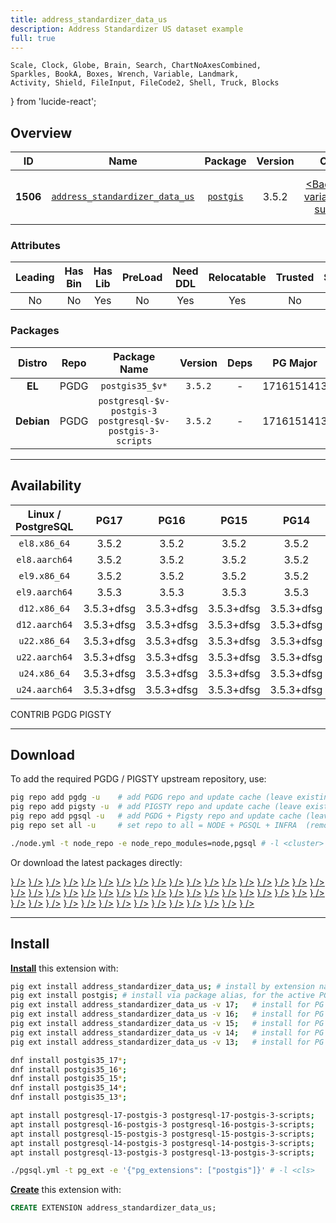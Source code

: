 ```yaml
---
title: address_standardizer_data_us
description: Address Standardizer US dataset example
full: true
---
```


    Scale, Clock, Globe, Brain, Search, ChartNoAxesCombined,
    Sparkles, BookA, Boxes, Wrench, Variable, Landmark,
    Activity, Shield, FileInput, FileCode2, Shell, Truck, Blocks
} from 'lucide-react';

## Overview

| <TooltipIconButton tooltip="Extension unique identifier" side="top">ID</TooltipIconButton> | <TooltipIconButton tooltip="Extension name" side="top">Name</TooltipIconButton> | <TooltipIconButton tooltip="Package name for installation" side="top">Package</TooltipIconButton> | <TooltipIconButton tooltip="Latest available extension version" side="top">Version</TooltipIconButton> | <TooltipIconButton tooltip="Extension category" side="top">Category</TooltipIconButton> | <TooltipIconButton tooltip="Open source license" side="top">License</TooltipIconButton> | <TooltipIconButton tooltip="Programming language" side="top">Lang</TooltipIconButton> |
|:--------:|:--------:|:----------:|:--------------:|:---------------------------------------:|:------------------------------------------------------:|:----:|
| **1506** | [`address_standardizer_data_us`](https://git.osgeo.org/gitea/postgis/postgis) | [`postgis`](/ext/postgis) | 3.5.2 | <a href="/ext/gis" className="no-underline"><Badge icon={<Globe />} variant="green-subtle">GIS</Badge></a> | <a href="/ext/list/license#gpl-20" className="no-underline"><Badge icon={<Scale />} variant="amber-subtle">GPL-2.0</Badge></a> | <a href="/ext/list/lang#c"><Badge icon={<FileCode2 />} variant="blue-subtle">C</Badge></a> |

### Attributes

| <TooltipIconButton tooltip="The Primary Leading extension in the Package" side="top">Leading</TooltipIconButton> | <TooltipIconButton tooltip="Contains binary utils" side="top">Has Bin</TooltipIconButton> | <TooltipIconButton tooltip="Contains .so shared library files" side="top">Has Lib</TooltipIconButton> | <TooltipIconButton tooltip="Requires preloading via shared_preload_libraries" side="top">PreLoad</TooltipIconButton> | <TooltipIconButton tooltip="Requires CREATE EXTENSION DDL command" side="top">Need DDL</TooltipIconButton> | <TooltipIconButton tooltip="Can be installed in any schema" side="top">Relocatable</TooltipIconButton> | <TooltipIconButton tooltip="Can be created by non-superuser" side="top">Trusted</TooltipIconButton> | <TooltipIconButton tooltip="Schemas used by this extension" side="top">Schemas</TooltipIconButton> |
|:-------:|:-------:|:-------:|:-------:|:--------:|:-----------:|:-------:|:-------:|
| No | No | Yes | No | Yes | Yes | No | - |

### Packages

| <TooltipIconButton tooltip="Linux distribution family, EL or Debian" side="top">Distro</TooltipIconButton> | <TooltipIconButton tooltip="Package repository" side="top">Repo</TooltipIconButton> | <TooltipIconButton tooltip="The RPM/DEB Package Name Pattern (replace $v with real pg major)" side="top">Package Name</TooltipIconButton> | <TooltipIconButton tooltip="Latest package version" side="top">Version</TooltipIconButton> | <TooltipIconButton tooltip="RPM/DEB Package dependencies" side="top">Deps</TooltipIconButton> | <TooltipIconButton tooltip="Available in these PostgreSQL Major Versions" side="top">PG Major</TooltipIconButton> |
|:----------:|:--------:|:------------------------:|:-----------:|:------------:|:------------------:|
|   **EL**   | <Badge variant="blue-subtle"><span className="font-bold">PGDG</span></Badge> | `postgis35_$v*` | `3.5.2` | - | <Badge variant="green-subtle">17</Badge><Badge variant="green-subtle">16</Badge><Badge variant="green-subtle">15</Badge><Badge variant="green-subtle">14</Badge><Badge variant="green-subtle">13</Badge> |
| **Debian** | <Badge variant="blue-subtle"><span className="font-bold">PGDG</span></Badge> | `postgresql-$v-postgis-3 postgresql-$v-postgis-3-scripts` | `3.5.2` | - | <Badge variant="green-subtle">17</Badge><Badge variant="green-subtle">16</Badge><Badge variant="green-subtle">15</Badge><Badge variant="green-subtle">14</Badge><Badge variant="green-subtle">13</Badge> |



------

## Availability

| <TooltipIconButton tooltip="Linux Distro Arch / PostgreSQL Major Version" side="top">Linux / PostgreSQL </TooltipIconButton> | **PG17** | **PG16** | **PG15** | **PG14** | **PG13** |
|:-----:|:-----:|:-----:|:-----:|:-----:|:-----:|
| `el8.x86_64` | <Badge variant="blue-subtle">3.5.2</Badge> | <Badge variant="blue-subtle">3.5.2</Badge> | <Badge variant="blue-subtle">3.5.2</Badge> | <Badge variant="blue-subtle">3.5.2</Badge> | <Badge variant="blue-subtle">3.5.2</Badge> |
| `el8.aarch64` | <Badge variant="blue-subtle">3.5.2</Badge> | <Badge variant="blue-subtle">3.5.2</Badge> | <Badge variant="blue-subtle">3.5.2</Badge> | <Badge variant="blue-subtle">3.5.2</Badge> | <Badge variant="blue-subtle">3.5.2</Badge> |
| `el9.x86_64` | <Badge variant="blue-subtle">3.5.2</Badge> | <Badge variant="blue-subtle">3.5.2</Badge> | <Badge variant="blue-subtle">3.5.2</Badge> | <Badge variant="blue-subtle">3.5.2</Badge> | <Badge variant="blue-subtle">3.5.2</Badge> |
| `el9.aarch64` | <Badge variant="blue-subtle">3.5.3</Badge> | <Badge variant="blue-subtle">3.5.3</Badge> | <Badge variant="blue-subtle">3.5.3</Badge> | <Badge variant="blue-subtle">3.5.3</Badge> | <Badge variant="blue-subtle">3.5.2</Badge> |
| `d12.x86_64` | <Badge variant="blue-subtle">3.5.3+dfsg</Badge> | <Badge variant="blue-subtle">3.5.3+dfsg</Badge> | <Badge variant="blue-subtle">3.5.3+dfsg</Badge> | <Badge variant="blue-subtle">3.5.3+dfsg</Badge> | <Badge variant="blue-subtle">3.5.3+dfsg</Badge> |
| `d12.aarch64` | <Badge variant="blue-subtle">3.5.3+dfsg</Badge> | <Badge variant="blue-subtle">3.5.3+dfsg</Badge> | <Badge variant="blue-subtle">3.5.3+dfsg</Badge> | <Badge variant="blue-subtle">3.5.3+dfsg</Badge> | <Badge variant="blue-subtle">3.5.3+dfsg</Badge> |
| `u22.x86_64` | <Badge variant="blue-subtle">3.5.3+dfsg</Badge> | <Badge variant="blue-subtle">3.5.3+dfsg</Badge> | <Badge variant="blue-subtle">3.5.3+dfsg</Badge> | <Badge variant="blue-subtle">3.5.3+dfsg</Badge> | <Badge variant="blue-subtle">3.5.3+dfsg</Badge> |
| `u22.aarch64` | <Badge variant="blue-subtle">3.5.3+dfsg</Badge> | <Badge variant="blue-subtle">3.5.3+dfsg</Badge> | <Badge variant="blue-subtle">3.5.3+dfsg</Badge> | <Badge variant="blue-subtle">3.5.3+dfsg</Badge> | <Badge variant="blue-subtle">3.5.3+dfsg</Badge> |
| `u24.x86_64` | <Badge variant="blue-subtle">3.5.3+dfsg</Badge> | <Badge variant="blue-subtle">3.5.3+dfsg</Badge> | <Badge variant="blue-subtle">3.5.3+dfsg</Badge> | <Badge variant="blue-subtle">3.5.3+dfsg</Badge> | <Badge variant="blue-subtle">3.5.3+dfsg</Badge> |
| `u24.aarch64` | <Badge variant="blue-subtle">3.5.3+dfsg</Badge> | <Badge variant="blue-subtle">3.5.3+dfsg</Badge> | <Badge variant="blue-subtle">3.5.3+dfsg</Badge> | <Badge variant="blue-subtle">3.5.3+dfsg</Badge> | <Badge variant="blue-subtle">3.5.3+dfsg</Badge> |

<Badge variant="green-subtle"><span className="font-black">CONTRIB</span></Badge> <Badge variant="blue-subtle"><span className="font-black">PGDG</span></Badge> <Badge variant="amber-subtle"><span className="font-black">PIGSTY</span></Badge>

------

## Download

To add the required PGDG / PIGSTY upstream repository, use:

```bash tab="pig"
pig repo add pgdg -u    # add PGDG repo and update cache (leave existing repos)
pig repo add pigsty -u  # add PIGSTY repo and update cache (leave existing repos)
pig repo add pgsql -u   # add PGDG + Pigsty repo and update cache (leave existing repos)
pig repo set all -u     # set repo to all = NODE + PGSQL + INFRA  (remove existing repos)
```
```bash tab="pigsty"
./node.yml -t node_repo -e node_repo_modules=node,pgsql # -l <cluster>
```

Or download the latest packages directly:

<Files>
    <Folder name="el8.x86_64">
        <a href="https://download.postgresql.org/pub/repos/yum/17/redhat/rhel-8-x86_64/postgis35_17-3.5.2-1PGDG.rhel8.x86_64.rpm"><File name="postgis35_17-3.5.2-1PGDG.rhel8.x86_64.rpm" icon={<Package className="text-emerald-500" />} /></a>
        <a href="https://download.postgresql.org/pub/repos/yum/16/redhat/rhel-8-x86_64/postgis35_16-3.5.2-1PGDG.rhel8.x86_64.rpm"><File name="postgis35_16-3.5.2-1PGDG.rhel8.x86_64.rpm" icon={<Package className="text-emerald-500" />} /></a>
        <a href="https://download.postgresql.org/pub/repos/yum/15/redhat/rhel-8-x86_64/postgis35_15-3.5.2-1PGDG.rhel8.x86_64.rpm"><File name="postgis35_15-3.5.2-1PGDG.rhel8.x86_64.rpm" icon={<Package className="text-emerald-500" />} /></a>
        <a href="https://download.postgresql.org/pub/repos/yum/14/redhat/rhel-8-x86_64/postgis35_14-3.5.2-1PGDG.rhel8.x86_64.rpm"><File name="postgis35_14-3.5.2-1PGDG.rhel8.x86_64.rpm" icon={<Package className="text-emerald-500" />} /></a>
        <a href="https://download.postgresql.org/pub/repos/yum/13/redhat/rhel-8-x86_64/postgis35_13-3.5.2-1PGDG.rhel8.x86_64.rpm"><File name="postgis35_13-3.5.2-1PGDG.rhel8.x86_64.rpm" icon={<Package className="text-emerald-500" />} /></a>
    </Folder>
    <Folder name="el8.aarch64">
        <a href="https://download.postgresql.org/pub/repos/yum/17/redhat/rhel-8-aarch64/postgis35_17-3.5.2-1PGDG.rhel8.aarch64.rpm"><File name="postgis35_17-3.5.2-1PGDG.rhel8.aarch64.rpm" icon={<Package className="text-orange-500" />} /></a>
        <a href="https://download.postgresql.org/pub/repos/yum/16/redhat/rhel-8-aarch64/postgis35_16-3.5.2-1PGDG.rhel8.aarch64.rpm"><File name="postgis35_16-3.5.2-1PGDG.rhel8.aarch64.rpm" icon={<Package className="text-orange-500" />} /></a>
        <a href="https://download.postgresql.org/pub/repos/yum/15/redhat/rhel-8-aarch64/postgis35_15-3.5.2-1PGDG.rhel8.aarch64.rpm"><File name="postgis35_15-3.5.2-1PGDG.rhel8.aarch64.rpm" icon={<Package className="text-orange-500" />} /></a>
        <a href="https://download.postgresql.org/pub/repos/yum/14/redhat/rhel-8-aarch64/postgis35_14-3.5.2-1PGDG.rhel8.aarch64.rpm"><File name="postgis35_14-3.5.2-1PGDG.rhel8.aarch64.rpm" icon={<Package className="text-orange-500" />} /></a>
        <a href="https://download.postgresql.org/pub/repos/yum/13/redhat/rhel-8-aarch64/postgis35_13-3.5.2-1PGDG.rhel8.aarch64.rpm"><File name="postgis35_13-3.5.2-1PGDG.rhel8.aarch64.rpm" icon={<Package className="text-orange-500" />} /></a>
    </Folder>
    <Folder name="el9.x86_64">
        <a href="https://download.postgresql.org/pub/repos/yum/17/redhat/rhel-9-x86_64/postgis35_17-3.5.2-1PGDG.rhel9.x86_64.rpm"><File name="postgis35_17-3.5.2-1PGDG.rhel9.x86_64.rpm" icon={<Package className="text-emerald-500" />} /></a>
        <a href="https://download.postgresql.org/pub/repos/yum/16/redhat/rhel-9-x86_64/postgis35_16-3.5.2-1PGDG.rhel9.x86_64.rpm"><File name="postgis35_16-3.5.2-1PGDG.rhel9.x86_64.rpm" icon={<Package className="text-emerald-500" />} /></a>
        <a href="https://download.postgresql.org/pub/repos/yum/15/redhat/rhel-9-x86_64/postgis35_15-3.5.2-1PGDG.rhel9.x86_64.rpm"><File name="postgis35_15-3.5.2-1PGDG.rhel9.x86_64.rpm" icon={<Package className="text-emerald-500" />} /></a>
        <a href="https://download.postgresql.org/pub/repos/yum/14/redhat/rhel-9-x86_64/postgis35_14-3.5.2-1PGDG.rhel9.x86_64.rpm"><File name="postgis35_14-3.5.2-1PGDG.rhel9.x86_64.rpm" icon={<Package className="text-emerald-500" />} /></a>
        <a href="https://download.postgresql.org/pub/repos/yum/13/redhat/rhel-9-x86_64/postgis35_13-3.5.2-1PGDG.rhel9.x86_64.rpm"><File name="postgis35_13-3.5.2-1PGDG.rhel9.x86_64.rpm" icon={<Package className="text-emerald-500" />} /></a>
    </Folder>
    <Folder name="el9.aarch64">
        <a href="https://download.postgresql.org/pub/repos/yum/17/redhat/rhel-9-aarch64/postgis35_17-3.5.3-1PGDG.rhel9.aarch64.rpm"><File name="postgis35_17-3.5.3-1PGDG.rhel9.aarch64.rpm" icon={<Package className="text-orange-500" />} /></a>
        <a href="https://download.postgresql.org/pub/repos/yum/16/redhat/rhel-9-aarch64/postgis35_16-3.5.3-1PGDG.rhel9.aarch64.rpm"><File name="postgis35_16-3.5.3-1PGDG.rhel9.aarch64.rpm" icon={<Package className="text-orange-500" />} /></a>
        <a href="https://download.postgresql.org/pub/repos/yum/15/redhat/rhel-9-aarch64/postgis35_15-3.5.3-1PGDG.rhel9.aarch64.rpm"><File name="postgis35_15-3.5.3-1PGDG.rhel9.aarch64.rpm" icon={<Package className="text-orange-500" />} /></a>
        <a href="https://download.postgresql.org/pub/repos/yum/14/redhat/rhel-9-aarch64/postgis35_14-3.5.3-1PGDG.rhel9.aarch64.rpm"><File name="postgis35_14-3.5.3-1PGDG.rhel9.aarch64.rpm" icon={<Package className="text-orange-500" />} /></a>
        <a href="https://download.postgresql.org/pub/repos/yum/13/redhat/rhel-9-aarch64/postgis35_13-3.5.2-1PGDG.rhel9.aarch64.rpm"><File name="postgis35_13-3.5.2-1PGDG.rhel9.aarch64.rpm" icon={<Package className="text-orange-500" />} /></a>
    </Folder>
    <Folder name="d12.x86_64">
        <a href="https://apt.postgresql.org/pub/repos/apt/pool/main/p/postgis/postgresql-17-postgis-3_3.5.3+dfsg-1~exp1.pgdg120+1_arm64.deb"><File name="postgresql-17-postgis-3_3.5.3+dfsg-1~exp1.pgdg120+1_arm64.deb" icon={<Box className="text-emerald-500" />} /></a>
        <a href="https://apt.postgresql.org/pub/repos/apt/pool/main/p/postgis/postgresql-16-postgis-3_3.5.3+dfsg-1~exp1.pgdg120+1_arm64.deb"><File name="postgresql-16-postgis-3_3.5.3+dfsg-1~exp1.pgdg120+1_arm64.deb" icon={<Box className="text-emerald-500" />} /></a>
        <a href="https://apt.postgresql.org/pub/repos/apt/pool/main/p/postgis/postgresql-15-postgis-3_3.5.3+dfsg-1~exp1.pgdg120+1_arm64.deb"><File name="postgresql-15-postgis-3_3.5.3+dfsg-1~exp1.pgdg120+1_arm64.deb" icon={<Box className="text-emerald-500" />} /></a>
        <a href="https://apt.postgresql.org/pub/repos/apt/pool/main/p/postgis/postgresql-14-postgis-3_3.5.3+dfsg-1~exp1.pgdg120+1_arm64.deb"><File name="postgresql-14-postgis-3_3.5.3+dfsg-1~exp1.pgdg120+1_arm64.deb" icon={<Box className="text-emerald-500" />} /></a>
        <a href="https://apt.postgresql.org/pub/repos/apt/pool/main/p/postgis/postgresql-13-postgis-3_3.5.3+dfsg-1~exp1.pgdg120+1_arm64.deb"><File name="postgresql-13-postgis-3_3.5.3+dfsg-1~exp1.pgdg120+1_arm64.deb" icon={<Box className="text-emerald-500" />} /></a>
    </Folder>
    <Folder name="d12.aarch64">
        <a href="https://apt.postgresql.org/pub/repos/apt/pool/main/p/postgis/postgresql-17-postgis-3_3.5.3+dfsg-1~exp1.pgdg120+1_amd64.deb"><File name="postgresql-17-postgis-3_3.5.3+dfsg-1~exp1.pgdg120+1_amd64.deb" icon={<Box className="text-orange-500" />} /></a>
        <a href="https://apt.postgresql.org/pub/repos/apt/pool/main/p/postgis/postgresql-16-postgis-3_3.5.3+dfsg-1~exp1.pgdg120+1_amd64.deb"><File name="postgresql-16-postgis-3_3.5.3+dfsg-1~exp1.pgdg120+1_amd64.deb" icon={<Box className="text-orange-500" />} /></a>
        <a href="https://apt.postgresql.org/pub/repos/apt/pool/main/p/postgis/postgresql-15-postgis-3_3.5.3+dfsg-1~exp1.pgdg120+1_amd64.deb"><File name="postgresql-15-postgis-3_3.5.3+dfsg-1~exp1.pgdg120+1_amd64.deb" icon={<Box className="text-orange-500" />} /></a>
        <a href="https://apt.postgresql.org/pub/repos/apt/pool/main/p/postgis/postgresql-14-postgis-3_3.5.3+dfsg-1~exp1.pgdg120+1_amd64.deb"><File name="postgresql-14-postgis-3_3.5.3+dfsg-1~exp1.pgdg120+1_amd64.deb" icon={<Box className="text-orange-500" />} /></a>
        <a href="https://apt.postgresql.org/pub/repos/apt/pool/main/p/postgis/postgresql-13-postgis-3_3.5.3+dfsg-1~exp1.pgdg120+1_amd64.deb"><File name="postgresql-13-postgis-3_3.5.3+dfsg-1~exp1.pgdg120+1_amd64.deb" icon={<Box className="text-orange-500" />} /></a>
    </Folder>
    <Folder name="u22.x86_64">
        <a href="https://apt.postgresql.org/pub/repos/apt/pool/main/p/postgis/postgresql-17-postgis-3_3.5.3+dfsg-1~exp1.pgdg22.04+1_amd64.deb"><File name="postgresql-17-postgis-3_3.5.3+dfsg-1~exp1.pgdg22.04+1_amd64.deb" icon={<Box className="text-emerald-500" />} /></a>
        <a href="https://apt.postgresql.org/pub/repos/apt/pool/main/p/postgis/postgresql-16-postgis-3_3.5.3+dfsg-1~exp1.pgdg22.04+1_amd64.deb"><File name="postgresql-16-postgis-3_3.5.3+dfsg-1~exp1.pgdg22.04+1_amd64.deb" icon={<Box className="text-emerald-500" />} /></a>
        <a href="https://apt.postgresql.org/pub/repos/apt/pool/main/p/postgis/postgresql-15-postgis-3_3.5.3+dfsg-1~exp1.pgdg22.04+1_amd64.deb"><File name="postgresql-15-postgis-3_3.5.3+dfsg-1~exp1.pgdg22.04+1_amd64.deb" icon={<Box className="text-emerald-500" />} /></a>
        <a href="https://apt.postgresql.org/pub/repos/apt/pool/main/p/postgis/postgresql-14-postgis-3_3.5.3+dfsg-1~exp1.pgdg22.04+1_amd64.deb"><File name="postgresql-14-postgis-3_3.5.3+dfsg-1~exp1.pgdg22.04+1_amd64.deb" icon={<Box className="text-emerald-500" />} /></a>
        <a href="https://apt.postgresql.org/pub/repos/apt/pool/main/p/postgis/postgresql-13-postgis-3_3.5.3+dfsg-1~exp1.pgdg22.04+1_amd64.deb"><File name="postgresql-13-postgis-3_3.5.3+dfsg-1~exp1.pgdg22.04+1_amd64.deb" icon={<Box className="text-emerald-500" />} /></a>
    </Folder>
    <Folder name="u22.aarch64">
        <a href="https://apt.postgresql.org/pub/repos/apt/pool/main/p/postgis/postgresql-17-postgis-3_3.5.3+dfsg-1~exp1.pgdg22.04+1_arm64.deb"><File name="postgresql-17-postgis-3_3.5.3+dfsg-1~exp1.pgdg22.04+1_arm64.deb" icon={<Box className="text-orange-500" />} /></a>
        <a href="https://apt.postgresql.org/pub/repos/apt/pool/main/p/postgis/postgresql-16-postgis-3_3.5.3+dfsg-1~exp1.pgdg22.04+1_arm64.deb"><File name="postgresql-16-postgis-3_3.5.3+dfsg-1~exp1.pgdg22.04+1_arm64.deb" icon={<Box className="text-orange-500" />} /></a>
        <a href="https://apt.postgresql.org/pub/repos/apt/pool/main/p/postgis/postgresql-15-postgis-3_3.5.3+dfsg-1~exp1.pgdg22.04+1_arm64.deb"><File name="postgresql-15-postgis-3_3.5.3+dfsg-1~exp1.pgdg22.04+1_arm64.deb" icon={<Box className="text-orange-500" />} /></a>
        <a href="https://apt.postgresql.org/pub/repos/apt/pool/main/p/postgis/postgresql-14-postgis-3_3.5.3+dfsg-1~exp1.pgdg22.04+1_arm64.deb"><File name="postgresql-14-postgis-3_3.5.3+dfsg-1~exp1.pgdg22.04+1_arm64.deb" icon={<Box className="text-orange-500" />} /></a>
        <a href="https://apt.postgresql.org/pub/repos/apt/pool/main/p/postgis/postgresql-13-postgis-3_3.5.3+dfsg-1~exp1.pgdg22.04+1_arm64.deb"><File name="postgresql-13-postgis-3_3.5.3+dfsg-1~exp1.pgdg22.04+1_arm64.deb" icon={<Box className="text-orange-500" />} /></a>
    </Folder>
    <Folder name="u24.x86_64">
        <a href="https://apt.postgresql.org/pub/repos/apt/pool/main/p/postgis/postgresql-17-postgis-3_3.5.3+dfsg-1~exp1.pgdg24.04+1_amd64.deb"><File name="postgresql-17-postgis-3_3.5.3+dfsg-1~exp1.pgdg24.04+1_amd64.deb" icon={<Box className="text-emerald-500" />} /></a>
        <a href="https://apt.postgresql.org/pub/repos/apt/pool/main/p/postgis/postgresql-16-postgis-3_3.5.3+dfsg-1~exp1.pgdg24.04+1_amd64.deb"><File name="postgresql-16-postgis-3_3.5.3+dfsg-1~exp1.pgdg24.04+1_amd64.deb" icon={<Box className="text-emerald-500" />} /></a>
        <a href="https://apt.postgresql.org/pub/repos/apt/pool/main/p/postgis/postgresql-15-postgis-3_3.5.3+dfsg-1~exp1.pgdg24.04+1_amd64.deb"><File name="postgresql-15-postgis-3_3.5.3+dfsg-1~exp1.pgdg24.04+1_amd64.deb" icon={<Box className="text-emerald-500" />} /></a>
        <a href="https://apt.postgresql.org/pub/repos/apt/pool/main/p/postgis/postgresql-14-postgis-3_3.5.3+dfsg-1~exp1.pgdg24.04+1_amd64.deb"><File name="postgresql-14-postgis-3_3.5.3+dfsg-1~exp1.pgdg24.04+1_amd64.deb" icon={<Box className="text-emerald-500" />} /></a>
        <a href="https://apt.postgresql.org/pub/repos/apt/pool/main/p/postgis/postgresql-13-postgis-3_3.5.3+dfsg-1~exp1.pgdg24.04+1_amd64.deb"><File name="postgresql-13-postgis-3_3.5.3+dfsg-1~exp1.pgdg24.04+1_amd64.deb" icon={<Box className="text-emerald-500" />} /></a>
    </Folder>
    <Folder name="u24.aarch64">
        <a href="https://apt.postgresql.org/pub/repos/apt/pool/main/p/postgis/postgresql-17-postgis-3_3.5.3+dfsg-1~exp1.pgdg24.04+1_arm64.deb"><File name="postgresql-17-postgis-3_3.5.3+dfsg-1~exp1.pgdg24.04+1_arm64.deb" icon={<Box className="text-orange-500" />} /></a>
        <a href="https://apt.postgresql.org/pub/repos/apt/pool/main/p/postgis/postgresql-16-postgis-3_3.5.3+dfsg-1~exp1.pgdg24.04+1_arm64.deb"><File name="postgresql-16-postgis-3_3.5.3+dfsg-1~exp1.pgdg24.04+1_arm64.deb" icon={<Box className="text-orange-500" />} /></a>
        <a href="https://apt.postgresql.org/pub/repos/apt/pool/main/p/postgis/postgresql-15-postgis-3_3.5.3+dfsg-1~exp1.pgdg24.04+1_arm64.deb"><File name="postgresql-15-postgis-3_3.5.3+dfsg-1~exp1.pgdg24.04+1_arm64.deb" icon={<Box className="text-orange-500" />} /></a>
        <a href="https://apt.postgresql.org/pub/repos/apt/pool/main/p/postgis/postgresql-14-postgis-3_3.5.3+dfsg-1~exp1.pgdg24.04+1_arm64.deb"><File name="postgresql-14-postgis-3_3.5.3+dfsg-1~exp1.pgdg24.04+1_arm64.deb" icon={<Box className="text-orange-500" />} /></a>
        <a href="https://apt.postgresql.org/pub/repos/apt/pool/main/p/postgis/postgresql-13-postgis-3_3.5.3+dfsg-1~exp1.pgdg24.04+1_arm64.deb"><File name="postgresql-13-postgis-3_3.5.3+dfsg-1~exp1.pgdg24.04+1_arm64.deb" icon={<Box className="text-orange-500" />} /></a>
    </Folder>
</Files>

------

## Install

[**Install**](/docs/pgsql/ext/install) this extension with:

```bash tab="pig"
pig ext install address_standardizer_data_us; # install by extension name, for the current active PG version
pig ext install postgis; # install via package alias, for the active PG version
pig ext install address_standardizer_data_us -v 17;   # install for PG 17
pig ext install address_standardizer_data_us -v 16;   # install for PG 16
pig ext install address_standardizer_data_us -v 15;   # install for PG 15
pig ext install address_standardizer_data_us -v 14;   # install for PG 14
pig ext install address_standardizer_data_us -v 13;   # install for PG 13
```
```bash tab="yum" 
dnf install postgis35_17*;
dnf install postgis35_16*;
dnf install postgis35_15*;
dnf install postgis35_14*;
dnf install postgis35_13*;
```
```bash tab="apt" 
apt install postgresql-17-postgis-3 postgresql-17-postgis-3-scripts;
apt install postgresql-16-postgis-3 postgresql-16-postgis-3-scripts;
apt install postgresql-15-postgis-3 postgresql-15-postgis-3-scripts;
apt install postgresql-14-postgis-3 postgresql-14-postgis-3-scripts;
apt install postgresql-13-postgis-3 postgresql-13-postgis-3-scripts;
```
```bash tab="ansible"
./pgsql.yml -t pg_ext -e '{"pg_extensions": ["postgis"]}' # -l <cls>
```

[**Create**](/docs/pgsql/ext/create) this extension with:

```sql
CREATE EXTENSION address_standardizer_data_us;
```



